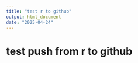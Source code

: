 ```yaml
---
title: "test r to github"
output: html_document
date: "2025-04-24"
---
```


# test push from r to github
